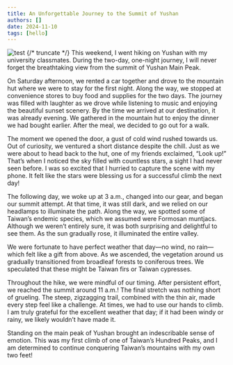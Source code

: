 ```yaml
---
title: An Unforgettable Journey to the Summit of Yushan
authors: []
date: 2024-11-10
tags: [hello]
---
```

![test](./IMG_1046.jpeg)
{/* truncate */}
This weekend, I went hiking on Yushan with my university classmates. During the two-day, one-night journey, I will never forget the breathtaking view from the summit of Yushan Main Peak.

On Saturday afternoon, we rented a car together and drove to the mountain hut where we were to stay for the first night. Along the way, we stopped at convenience stores to buy food and supplies for the two days. The journey was filled with laughter as we drove while listening to music and enjoying the beautiful sunset scenery. By the time we arrived at our destination, it was already evening. We gathered in the mountain hut to enjoy the dinner we had bought earlier. After the meal, we decided to go out for a walk.

The moment we opened the door, a gust of cold wind rushed towards us. Out of curiosity, we ventured a short distance despite the chill. Just as we were about to head back to the hut, one of my friends exclaimed, “Look up!” That’s when I noticed the sky filled with countless stars, a sight I had never seen before. I was so excited that I hurried to capture the scene with my phone. It felt like the stars were blessing us for a successful climb the next day!

The following day, we woke up at 3 a.m., changed into our gear, and began our summit attempt. At that time, it was still dark, and we relied on our headlamps to illuminate the path. Along the way, we spotted some of Taiwan’s endemic species, which we assumed were Formosan muntjacs. Although we weren’t entirely sure, it was both surprising and delightful to see them. As the sun gradually rose, it illuminated the entire valley.

We were fortunate to have perfect weather that day—no wind, no rain—which felt like a gift from above. As we ascended, the vegetation around us gradually transitioned from broadleaf forests to coniferous trees. We speculated that these might be Taiwan firs or Taiwan cypresses.

Throughout the hike, we were mindful of our timing. After persistent effort, we reached the summit around 11 a.m.! The final stretch was nothing short of grueling. The steep, zigzagging trail, combined with the thin air, made every step feel like a challenge. At times, we had to use our hands to climb. I am truly grateful for the excellent weather that day; if it had been windy or rainy, we likely wouldn’t have made it.

Standing on the main peak of Yushan brought an indescribable sense of emotion. This was my first climb of one of Taiwan’s Hundred Peaks, and I am determined to continue conquering Taiwan’s mountains with my own two feet!